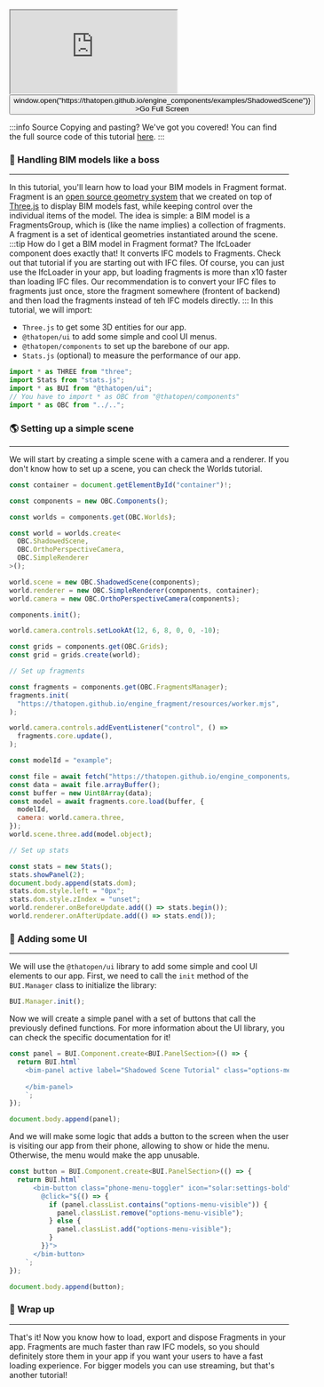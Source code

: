 <div style={{position: "relative"}}><iframe src="https://thatopen.github.io/engine_components/examples/ShadowedScene"></iframe><button class="full-screen-btn" onClick={() => window.open("https://thatopen.github.io/engine_components/examples/ShadowedScene")} >Go Full Screen</button></div>

:::info Source
Copying and pasting? We've got you covered! You can find the full source code of this tutorial [here](https://github.com/ThatOpen/engine_components/blob/main/packages/core/src/core/ShadowedScene/example.ts).
:::

### 🚀 Handling BIM models like a boss
---
In this tutorial, you'll learn how to load your BIM models in Fragment format. Fragment is an [open source geometry system](https://github.com/ThatOpen/engine_fragment/) that we created on top of [Three.js](https://threejs.org/) to display BIM models fast, while keeping control over the individual items of the model. The idea is simple: a BIM model is a FragmentsGroup, which is (like the name implies) a collection of fragments. A fragment is a set of identical geometries instantiated around the scene.
:::tip How do I get a BIM model in Fragment format?
The IfcLoader component does exactly that! It converts IFC models to Fragments. Check out that tutorial if you are starting out with IFC files. Of course, you can just use the IfcLoader in your app, but loading fragments is more than x10 faster than loading IFC files. Our recommendation is to convert your IFC files to fragments just once, store the fragment somewhere (frontent of backend) and then load the fragments instead of teh IFC models directly.
:::
In this tutorial, we will import:
- `Three.js` to get some 3D entities for our app.
- `@thatopen/ui` to add some simple and cool UI menus.
- `@thatopen/components` to set up the barebone of our app.
- `Stats.js` (optional) to measure the performance of our app.

```js
import * as THREE from "three";
import Stats from "stats.js";
import * as BUI from "@thatopen/ui";
// You have to import * as OBC from "@thatopen/components"
import * as OBC from "../..";
```
### 🌎 Setting up a simple scene
---
We will start by creating a simple scene with a camera and a renderer. If you don't know how to set up a scene, you can check the Worlds tutorial.

```js
const container = document.getElementById("container")!;

const components = new OBC.Components();

const worlds = components.get(OBC.Worlds);

const world = worlds.create<
  OBC.ShadowedScene,
  OBC.OrthoPerspectiveCamera,
  OBC.SimpleRenderer
>();

world.scene = new OBC.ShadowedScene(components);
world.renderer = new OBC.SimpleRenderer(components, container);
world.camera = new OBC.OrthoPerspectiveCamera(components);

components.init();

world.camera.controls.setLookAt(12, 6, 8, 0, 0, -10);

const grids = components.get(OBC.Grids);
const grid = grids.create(world);

// Set up fragments

const fragments = components.get(OBC.FragmentsManager);
fragments.init(
  "https://thatopen.github.io/engine_fragment/resources/worker.mjs",
);

world.camera.controls.addEventListener("control", () =>
  fragments.core.update(),
);

const modelId = "example";

const file = await fetch("https://thatopen.github.io/engine_components/resources/frags/school_arq.frag");
const data = await file.arrayBuffer();
const buffer = new Uint8Array(data);
const model = await fragments.core.load(buffer, {
  modelId,
  camera: world.camera.three,
});
world.scene.three.add(model.object);

// Set up stats

const stats = new Stats();
stats.showPanel(2);
document.body.append(stats.dom);
stats.dom.style.left = "0px";
stats.dom.style.zIndex = "unset";
world.renderer.onBeforeUpdate.add(() => stats.begin());
world.renderer.onAfterUpdate.add(() => stats.end());
```
### 🧩 Adding some UI
---
We will use the `@thatopen/ui` library to add some simple and cool UI elements to our app. First, we need to call the `init` method of the `BUI.Manager` class to initialize the library:

```js
BUI.Manager.init();
```
Now we will create a simple panel with a set of buttons that call the previously defined functions. For more information about the UI library, you can check the specific documentation for it!

```js
const panel = BUI.Component.create<BUI.PanelSection>(() => {
  return BUI.html`
    <bim-panel active label="Shadowed Scene Tutorial" class="options-menu">
 
    </bim-panel>
    `;
});

document.body.append(panel);
```
And we will make some logic that adds a button to the screen when the user is visiting our app from their phone, allowing to show or hide the menu. Otherwise, the menu would make the app unusable.

```js
const button = BUI.Component.create<BUI.PanelSection>(() => {
  return BUI.html`
      <bim-button class="phone-menu-toggler" icon="solar:settings-bold"
        @click="${() => {
          if (panel.classList.contains("options-menu-visible")) {
            panel.classList.remove("options-menu-visible");
          } else {
            panel.classList.add("options-menu-visible");
          }
        }}">
      </bim-button>
    `;
});

document.body.append(button);
```
### 🎉 Wrap up
---
That's it! Now you know how to load, export and dispose Fragments in your app. Fragments are much faster than raw IFC models, so you should definitely store them in your app if you want your users to have a fast loading experience. For bigger models you can use streaming, but that's another tutorial!

